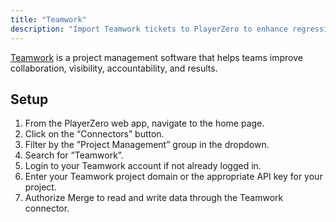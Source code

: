 ```yaml
---
title: "Teamwork"
description: "Import Teamwork tickets to PlayerZero to enhance regression detection and more."
---
```


[Teamwork](https://www.teamwork.com/) is a project management software that helps teams improve collaboration, visibility, accountability, and results.

<Snippet file="pm-connector.mdx" />

<Snippet file="ticketing-permissions.mdx" />
<Snippet file="ticketing-permissions-collections.mdx" />

## Setup
1. From the PlayerZero web app, navigate to the home page.
2. Click on the “Connectors” button.
3. Filter by the ”Project Management” group in the dropdown.
4. Search for “Teamwork”.
5. Login to your Teamwork account if not already logged in.
6. Enter your Teamwork project domain or the appropriate API key for your project.
7. Authorize Merge to read and write data through the Teamwork connector.